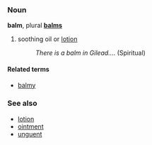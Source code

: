 ===Noun===
'''balm''', plural '''[[balms]]'''

# soothing oil or [[lotion]]
#: ''There is a balm in Gilead....'' (Spiritual)

====Related terms====
*[[balmy]]

===See also===
*[[lotion]]
*[[ointment]]
*[[unguent]]
